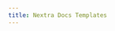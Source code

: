 ```yaml
---
title: Nextra Docs Templates
---
```


<div className="home-content">
  <Hero
    name="Nextra Docs Templates"
    tagline="基于 Nextra 的文档站点模板"
    text="Get ready for a development environment that can finally catch up with you."
    actions={[
      { text: 'Get Start', link: '/guide', type: 'brand' },
      { text: 'Github', link: 'https://github.com' }
    ]}
  />
</div>

